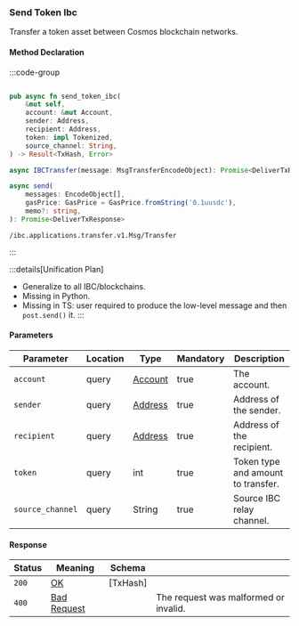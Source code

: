 ### Send Token Ibc

Transfer a token asset between Cosmos blockchain networks.

#### Method Declaration

:::code-group

```python [Python]

```

```rust [Rust]
pub async fn send_token_ibc(
    &mut self,
    account: &mut Account,
    sender: Address,
    recipient: Address,
    token: impl Tokenized,
    source_channel: String,
) -> Result<TxHash, Error>
```

```typescript [TypeScript]
async IBCTransfer(message: MsgTransferEncodeObject): Promise<DeliverTxResponse>

async send(
    messages: EncodeObject[],
    gasPrice: GasPrice = GasPrice.fromString('0.1uusdc'),
    memo?: string,
): Promise<DeliverTxResponse>
```

```url [API]
/ibc.applications.transfer.v1.Msg/Transfer
```

:::

:::details[Unification Plan]

- Generalize to all IBC/blockchains.
- Missing in Python.
- Missing in TS: user required to produce the low-level message and then `post.send()` it.
  :::

#### Parameters

| Parameter        | Location | Type      | Mandatory | Description                        |
| ---------------- | -------- | --------- | --------- | ---------------------------------- |
| `account`        | query    | [Account] | true      | The account.                       |
| `sender`         | query    | [Address] | true      | Address of the sender.             |
| `recipient`      | query    | [Address] | true      | Address of the recipient.          |
| `token`          | query    | int       | true      | Token type and amount to transfer. |
| `source_channel` | query    | String    | true      | Source IBC relay channel.          |

#### Response

| Status | Meaning       | Schema   |                                       |
| ------ | ------------- | -------- | ------------------------------------- |
| `200`  | [OK]          | [TxHash] |                                       |
| `400`  | [Bad Request] |          | The request was malformed or invalid. |

[OK]: /types/ok
[Account]: /types/account
[Address]: /types/address
[Tokenized]: /types/tokenized
[Bad Request]: /types/bad-request
